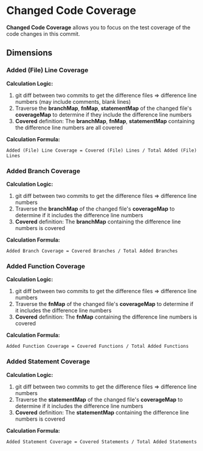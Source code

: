 # **Changed Code Coverage**

**Changed Code Coverage** allows you to focus on the test coverage of the code changes in this commit.

## Dimensions


### **Added (File) Line Coverage**

**Calculation Logic:**
1. git diff between two commits to get the difference files => difference line numbers (may include comments, blank lines)
2. Traverse the **branchMap**, **fnMap**, **statementMap** of the changed file's **coverageMap** to determine if they include the difference line numbers
3. **Covered** definition: The **branchMap**, **fnMap**, **statementMap** containing the difference line numbers are all covered

**Calculation Formula:**


```
Added (File) Line Coverage = Covered (File) Lines / Total Added (File) Lines
```

### **Added Branch Coverage**

**Calculation Logic:**
1. git diff between two commits to get the difference files => difference line numbers
2. Traverse the **branchMap** of the changed file's **coverageMap** to determine if it includes the difference line numbers
3. **Covered** definition: The **branchMap** containing the difference line numbers is covered

**Calculation Formula:**
```
Added Branch Coverage = Covered Branches / Total Added Branches
```

### **Added Function Coverage**

**Calculation Logic:**
1. git diff between two commits to get the difference files => difference line numbers
2. Traverse the **fnMap** of the changed file's **coverageMap** to determine if it includes the difference line numbers
3. **Covered** definition: The **fnMap** containing the difference line numbers is covered

**Calculation Formula:**
```
Added Function Coverage = Covered Functions / Total Added Functions
```

### **Added Statement Coverage**
**Calculation Logic:**
1. git diff between two commits to get the difference files => difference line numbers
2. Traverse the **statementMap** of the changed file's **coverageMap** to determine if it includes the difference line numbers
3. **Covered** definition: The **statementMap** containing the difference line numbers is covered

**Calculation Formula:**
```
Added Statement Coverage = Covered Statements / Total Added Statements
```
